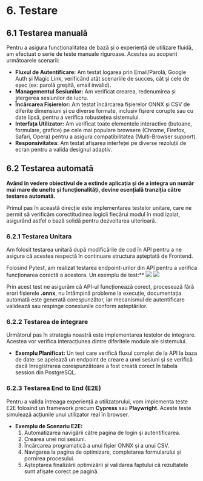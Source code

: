 # 6. Testare

## 6.1 Testarea manuală

Pentru a asigura funcționalitatea de bază și o experiență de utilizare fluidă, am efectuat o serie de teste manuale riguroase. Acestea au acoperit următoarele scenarii:

- **Fluxul de Autentificare:** Am testat logarea prin Email/Parolă, Google Auth și Magic Link, verificând atât scenariile de succes, cât și cele de eșec (ex: parolă greșită, email invalid).
- **Managementul Sesiunilor:** Am verificat crearea, redenumirea și ștergerea sesiunilor de lucru.
- **Încărcarea Fișierelor:** Am testat încărcarea fișierelor ONNX și CSV de diferite dimensiuni și cu diverse formate, inclusiv fișiere corupte sau cu date lipsă, pentru a verifica robustețea sistemului.
- **Interfața Utilizator:** Am verificat toate elementele interactive (butoane, formulare, grafice) pe cele mai populare browsere (Chrome, Firefox, Safari, Opera) pentru a asigura compatibilitatea (Multi-Browser support).
- **Responsivitatea:** Am testat afișarea interfeței pe diverse rezoluții de ecran pentru a valida designul adaptiv.

## 6.2 Testarea automată

**Având în vedere obiectivul de a extinde aplicația și de a integra un număr mai mare de unelte și funcționalități, devine esențială tranziția către testarea automată.**

Primul pas în această direcție este implementarea testelor unitare, care ne permit să verificăm corectitudinea logicii fiecărui modul în mod izolat, asigurând astfel o bază solidă pentru dezvoltarea ulterioară.

### 6.2.1 Testarea Unitara

Am folosit testarea unitară după modificările de cod în API pentru a ne asigura că acestea respectă în continuare structura așteptată de Frontend.

Folosind Pytest, am realizat testarea endpoint-urilor din API pentru a verifica funcționarea corectă a acestora. Un exemplu de test:\*\*
![](/testCode.png)
![](/testRez.png)

Prin acest test ne asigurăm că API-ul funcționează corect, procesează fără erori fișierele **.onnx**, nu întâmpină probleme la execuție, documentația automată este generată corespunzător, iar mecanismul de autentificare validează sau respinge conexiunile conform așteptărilor.

### 6.2.2 Testarea de integrare

Următorul pas în strategia noastră este implementarea testelor de integrare. Acestea vor verifica interacțiunea dintre diferitele module ale sistemului.

- **Exemplu Planificat:** Un test care verifică fluxul complet de la API la baza de date: se apelează un endpoint de creare a unei sesiuni și se verifică dacă înregistrarea corespunzătoare a fost creată corect în tabela session din PostgreSQL.

### 6.2.3 Testarea End to End (E2E)

Pentru a valida întreaga experiență a utilizatorului, vom implementa teste E2E folosind un framework precum **Cypress** sau **Playwright**. Aceste teste simulează acțiunile unui utilizator real în browser.

- **Exemplu de Scenariu E2E:**
  1. Automatizarea navigării către pagina de login și autentificarea.
  2. Crearea unei noi sesiuni.
  3. Încărcarea programatică a unui fișier ONNX și a unui CSV.
  4. Navigarea la pagina de optimizare, completarea formularului și pornirea procesului.
  5. Așteptarea finalizării optimizării și validarea faptului că rezultatele sunt afișate corect pe pagină.

##
